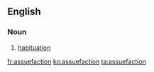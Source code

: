 ==English==

===Noun===
{{en-noun|-}}

# {{lb|en|obsolete}} [[habituation]]

[[fr:assuefaction]]
[[ko:assuefaction]]
[[ta:assuefaction]]